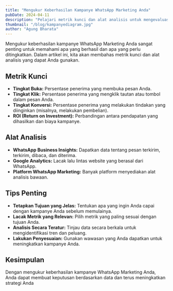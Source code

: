 ```yaml
---
title: "Mengukur Keberhasilan Kampanye WhatsApp Marketing Anda"
pubDate: 2024-04-11
description: "Pelajari metrik kunci dan alat analisis untuk mengevaluasi kinerja kampanye WhatsApp Marketing Anda."
thumbnail: "/blog/kampanyediagram.jpg"
author: "Agung Bharata"
---
```


Mengukur keberhasilan kampanye WhatsApp Marketing Anda sangat penting untuk memahami apa yang berhasil dan apa yang perlu ditingkatkan. Dalam artikel ini, kita akan membahas metrik kunci dan alat analisis yang dapat Anda gunakan.

## Metrik Kunci

- **Tingkat Buka:** Persentase penerima yang membuka pesan Anda.
- **Tingkat Klik:** Persentase penerima yang mengklik tautan atau tombol dalam pesan Anda.
- **Tingkat Konversi:** Persentase penerima yang melakukan tindakan yang diinginkan (misalnya, melakukan pembelian).
- **ROI (Return on Investment):** Perbandingan antara pendapatan yang dihasilkan dan biaya kampanye.

## Alat Analisis

- **WhatsApp Business Insights:** Dapatkan data tentang pesan terkirim, terkirim, dibaca, dan diterima.
- **Google Analytics:** Lacak lalu lintas website yang berasal dari WhatsApp.
- **Platform WhatsApp Marketing:** Banyak platform menyediakan alat analisis bawaan.

## Tips Penting

- **Tetapkan Tujuan yang Jelas:** Tentukan apa yang ingin Anda capai dengan kampanye Anda sebelum memulainya.
- **Lacak Metrik yang Relevan:** Pilih metrik yang paling sesuai dengan tujuan Anda.
- **Analisis Secara Teratur:** Tinjau data secara berkala untuk mengidentifikasi tren dan peluang.
- **Lakukan Penyesuaian:** Gunakan wawasan yang Anda dapatkan untuk meningkatkan kampanye Anda.

## Kesimpulan

Dengan mengukur keberhasilan kampanye WhatsApp Marketing Anda, Anda dapat membuat keputusan berdasarkan data dan terus meningkatkan strategi Anda

